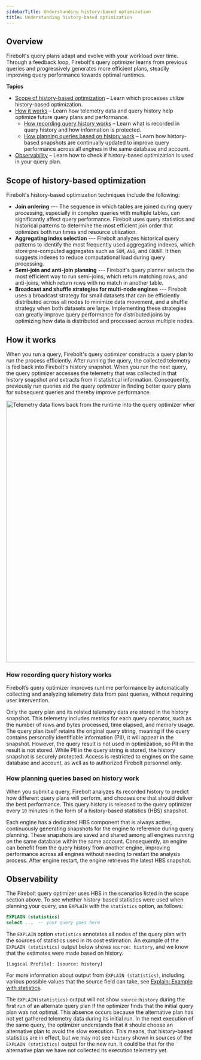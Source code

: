 ```yaml
---
sidebarTitle: Understanding history-based optimization
title: Understanding history-based optimization
---
```



## Overview

Firebolt's query plans adapt and evolve with your workload over time.
Through a feedback loop, Firebolt's query optimizer learns from previous queries and progressively generates more efficient plans, steadily improving query performance towards optimal runtimes.

**Topics**
* [Scope of history-based optimization](#scope-of-history-based-optimization) &ndash; Learn which processes utilize history-based optimization.
* [How it works](#how-it-works) &ndash; Learn how telemetry data and query history help optimize future query plans and performance.
  * [How recording query history works](#how-recording-query-history-works) &ndash; Learn what is recorded in query history and how information is protected.
  * [How planning queries based on history work](#how-planning-queries-based-on-history-work) &ndash; Learn how history-based snapshots are continually updated to improve query performance across all engines in the same database and account.
* [Observability](#observability) &ndash; Learn how to check if history-based optimization is used in your query plan.

## Scope of history-based optimization
Firebolt's history-based optimization techniques include the following:
- **Join ordering** ---
  The sequence in which tables are joined during query processing, especially in complex queries with multiple tables, can significantly affect query performance.
  Firebolt uses query statistics and historical patterns to determine the most efficient join order that optimizes both run times and resource utilization.
- **Aggregating index selection** ---
  Firebolt analyzes historical query patterns to identify the most frequently used aggregating indexes, which store pre-computed aggregates such as `SUM`, `AVG`, and `COUNT`.
  It then suggests indexes to reduce computational load during query processing.
- **Semi-join and anti-join planning** ---
  Firebolt's query planner selects the most efficient way to run semi-joins, which return matching rows, and anti-joins, which return rows with no match in another table.
- **Broadcast and shuffle strategies for multi-node engines** ---
  Firebolt uses a broadcast strategy for small datasets that can be efficiently distributed across all nodes to minimize data movement, and a shuffle strategy when both datasets are large.
  Implementing these strategies can greatly improve query performance for distributed joins by optimizing how data is distributed and processed across multiple nodes.

## How it works

When you run a query, Firebolt's query optimizer constructs a query plan to run the process efficiently.
After running the query, the collected telemetry is fed back into Firebolt's history snapshot.
When you run the next query, the query optimizer accesses the telemetry that was collected in that history snapshot and extracts from it statistical information.
Consequently, previously run queries aid the query optimizer in finding better query plans for subsequent queries and thereby improve performance.

<img src="../../assets/images/history-based-optimization.png" alt="Telemetry data flows back from the runtime into the query optimizer where the next run is planned." width="700"/>

### How recording query history works

Firebolt’s query optimizer improves runtime performance by automatically collecting and analyzing telemetry data from past queries, without requiring user intervention.

Only the query plan and its related telemetry data are stored in the history snapshot. This telemetry includes metrics for each query operator, such as the number of rows and bytes processed, time elapsed, and memory usage. The query plan itself retains the original query string, meaning if the query contains personally identifiable information (PII), it will appear in the snapshot. However, the query result is not used in optimization, so PII in the result is not stored. While PII in the query string is stored, the history snapshot is securely protected. Access is restricted to engines on the same database and account, as well as to authorized Firebolt personnel only.

### How planning queries based on history work

When you submit a query, Firebolt analyzes its recorded history to predict how different query plans will perform, and chooses one that should deliver the best performance.
This query history is released to the query optimizer every `10` minutes in the form of a history-based statistics (HBS) snapshot.

Each engine has a dedicated HBS component that is always active, continuously generating snapshots for the engine to reference during query planning.
These snapshots are saved and shared among all engines running on the same database within the same account.
Consequently, an engine can benefit from the query history from another engine, improving performance across all engines without needing to restart the analysis process.
After engine restart, the engine retrieves the latest HBS snapshot.

## Observability

The Firebolt query optimizer uses HBS in the scenarios listed in the scope section above.
To see whether history-based statistics were used when planning your query, use `EXPLAIN` with the `statistics` option, as follows:

```sql
EXPLAIN (statistics)
select ...  -- your query goes here
```

The `EXPLAIN` option `statistics` annotates all nodes of the query plan with the sources of statistics used in its cost estimation.
An example of the `EXPLAIN (statistics)` output below shows `source: history`, and we know that the estimates were made based on history.

```plain
[Logical Profile]: [source: history]
```

For more information about output from `EXPLAIN (statistics)`, including various possible values that the source field can take, see [Explain: Example with statistics](../../sql_reference/commands/queries/explain.html#example-with-statistics).

The `EXPLAIN(statistics)` output will not show `source:history` during the first run of an alternate query plan if the optimizer finds that the initial query plan was not optimal. This absence occurs because the alternative plan has not yet gathered telemetry data during its initial run.
In the next execution of the same query, the optimizer understands that it should choose an alternative plan to avoid the slow execution.
This means, that history-based statistics are in effect, but we may not see `history` shown in sources of the `EXPLAIN (statistics)` output for the new run.
It could be that for the alternative plan we have not collected its execution telemetry yet.
